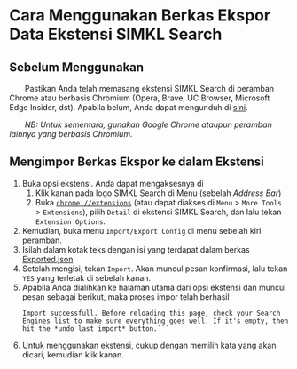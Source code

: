 = Cara Menggunakan Berkas Ekspor Data Ekstensi SIMKL Search =

== Sebelum Menggunakan ==

  Pastikan Anda telah memasang ekstensi SIMKL Search di peramban Chrome atau berbasis Chromium (Opera, Brave, UC Browser, Microsoft Edge Insider, dst). Apabila belum, Anda dapat mengunduh di [https://chrome.google.com/webstore/detail/simkl-search-select-and-s/mdofghopgfobjkgepojjmcfljnocaaff?hl=en sini].

  ''NB: Untuk sementara, gunakan Google Chrome ataupun peramban lainnya yang berbasis Chromium.''

== Mengimpor Berkas Ekspor ke dalam Ekstensi ==

<ol>
<li>Buka opsi ekstensi. Anda dapat mengaksesnya di
<ol>
<li>Klik kanan pada logo SIMKL Search di Menu (sebelah ''Address Bar'')</li>
<li>Buka <code>chrome://extensions</code> (atau dapat diakses di <code>Menu</code> &gt; <code>More Tools</code> &gt; <code>Extensions</code>), pilih <code>Detail</code> di ekstensi SIMKL Search, dan lalu tekan <code>Extension Options</code>.</li></ol>
</li>
<li>Kemudian, buka menu <code>Import/Export Config</code> di menu sebelah kiri peramban.</li>
<li>Isilah dalam kotak teks dengan isi yang terdapat dalam berkas [[Exported.json|Exported.json]]</li>
<li>Setelah mengisi, tekan <code>Import</code>. Akan muncul pesan konfirmasi, lalu tekan <code>YES</code> yang terletak di sebelah kanan.</li>
<li>Apabila Anda dialihkan ke halaman utama dari opsi ekstensi dan muncul pesan sebagai berikut, maka proses impor telah berhasil
<pre class="md">Import successfull. Before reloading this page, check your Search Engines list to make sure everything goes well. If it's empty, then hit the *undo last import* button.```
</pre></li>
<li>Untuk menggunakan ekstensi, cukup dengan memilih kata yang akan dicari, kemudian klik kanan.</li></ol>